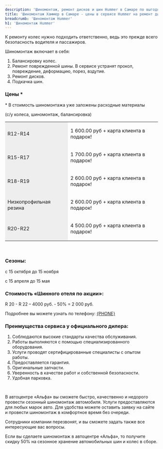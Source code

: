 ```yaml
---
description: 'Шиномонтаж, ремонт дисков и шин Hummer в Самаре по выгодным ценам в сертифицированном сервисе Хаммер.'
title: 'Шиномонтаж Хаммер в Самаре - цены в сервисе Hummer на ремонт дисков и замену шин'
breadcrumb: 'Шиномонтаж Hummer'
h1: 'Шиномонтаж Hummer'
---
```



<p>
	 К ремонту колес нужно подходить ответственно, ведь это прежде всего безопасность водителя и пассажиров.
</p>
<p>
	 Шиномонтаж включает в себя:
</p>
<ol>
	<li>Балансировку колес. </li>
	<li>Ремонт поврежденной шины. В сервисе устранят прокол, повреждение, деформацию, порез, вздутие.</li>
	<li>Ремонт дисков.</li>
	<li>Подкачка шин.</li>
</ol>
<h3>Цены *</h3>
<p>
	 * В стоимость шиномонтажа уже заложены расходные материалы
</p>
<p>
	 (с/у колеса, шиномонтаж, балансировка)
</p>
<table>
<tbody>
<tr>
	<td style="background-color: #eeeeee;">
		<p>
			 R12-R14
		</p>
	</td>
	<td>
		<p>
			 1 600.00 руб + карта клиента в подарок!
		</p>
	</td>
</tr>
<tr>
	<td style="background-color: #eeeeee;">
		<p>
			 R15-R17
		</p>
	</td>
	<td>
		<p>
			 1 700.00 руб + карта клиента в подарок!
		</p>
	</td>
</tr>
<tr>
	<td style="background-color: #eeeeee;">
		<p>
			 R18-R19
		</p>
	</td>
	<td>
		<p>
			 2 600.00 руб + карта клиента в подарок!
		</p>
	</td>
</tr>
<tr>
	<td style="background-color: #eeeeee;">
		<p>
			 Низкопрофильная резина
		</p>
	</td>
	<td>
		<p>
			 2 600.00 руб + карта клиента в подарок!
		</p>
	</td>
</tr>
<tr>
	<td style="background-color: #eeeeee;">
		<p>
			 R20-R22
		</p>
	</td>
	<td>
		<p>
			 4 500.00 руб + карта клиента в подарок!
		</p>
	</td>
</tr>
</tbody>
</table>
 <br />
<h3>Сезоны:</h3>
<p>
	 с 15 октября до 15 ноября
</p>
<p>
	 с 15 апреля до 15 мая
</p>
<h3>Стоимость «Шинного отеля по акции»:</h3>
<p>
	 R 20 - R 22 – 4000 руб. - 50% = 2 000 руб.
</p>
<p>
	 Подробнее вы можете узнать по телефону: <a href={`tel:${phoneFormat(PHONE)}`}>{PHONE}</a>
</p>
<h3>Преимущества сервиса у официального дилера:</h3>
<ol>
	<li>Соблюдаются высокие стандарты качества обслуживания.</li>
	<li>Работы выполняются с помощью специализированного оборудования.</li>
	<li>Услуги проводят сертифицированные специалисты с опытом работы.</li>
	<li>Предоставляется гарантия.</li>
	<li>Оригинальные запчасти.</li>
	<li>Уверенность в качестве работ и собственной безопасности.</li>
	<li>Удобная парковка.</li>
</ol>
 <br />
<p>
	 В автоцентре «Альфа» вы сможете быстро, качественно и недорого провести сезонный шиномонтаж автомобиля. Услуги предоставляются для любых марок авто. Для удобства можете оставить заявку на сайте и провести шиномонтаж в комфортное время без очереди.
</p>
<p>
	 Сотрудники компании перезвонят, и вы сможете задать также все интересующие вас вопросы.
</p>
<p>
	 Если вы сделаете шиномонтаж в автоцентре «Альфа», то получите скидку 50% на сезонное хранение автомобильных шин и колес в сборе.
</p>